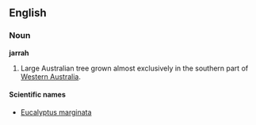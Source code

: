 ==English==
===Noun===
{{wikipedia}}
'''jarrah'''

#Large Australian tree grown almost exclusively in the southern part of [[Western Australia]].

====Scientific names====
*[[Eucalyptus marginata]]